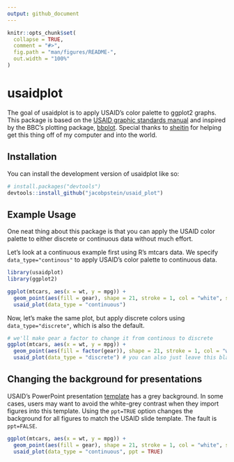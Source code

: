 ```yaml
---
output: github_document
---
```


<!-- README.md is generated from README.Rmd. Please edit that file -->

```r
knitr::opts_chunk$set(
  collapse = TRUE,
  comment = "#>",
  fig.path = "man/figures/README-",
  out.width = "100%"
)
```

# usaidplot

<!-- badges: start -->
<!-- badges: end -->

The goal of usaidplot is to apply USAID's color palette to ggplot2 graphs. This package is based on the [USAID graphic standards manual](https://www.usaid.gov/sites/default/files/2022-05/USAID_GSM-02_04_2020.pdf) and inspired by the BBC's plotting package, [bbplot](https://github.com/bbc/bbplot). Special thanks to  [sheitin](https://github.com/sheitin) for helping get this thing off of my computer and into the world.

## Installation

You can install the development version of usaidplot like so:

``` r
# install.packages("devtools")
devtools::install_github("jacobpstein/usaid_plot")
```

## Example Usage

One neat thing about this package is that you can apply the USAID color palette to either discrete or continuous data without much effort. 

Let's look at a continuous example first using R's mtcars data. We specify `data_type="continous"` to apply USAID's color palette to continuous data. 
```r
library(usaidplot)
library(ggplot2)

ggplot(mtcars, aes(x = wt, y = mpg)) + 
  geom_point(aes(fill = gear), shape = 21, stroke = 1, col = "white", size = 6) + 
  usaid_plot(data_type = "continuous")

```

Now, let's make the same plot, but apply discrete colors using `data_type="discrete"`, which is also the default. 

```r

# we'll make gear a factor to change it from continous to discrete
ggplot(mtcars, aes(x = wt, y = mpg)) + 
  geom_point(aes(fill = factor(gear)), shape = 21, stroke = 1, col = "white", size = 6) + 
  usaid_plot(data_type = "discrete") # you can also just leave this blank

```

## Changing the background for presentations

USAID's PowerPoint presentation [template](https://www.usaid.gov/branding/resources) has a grey background. In some cases, users may want to avoid the white-grey contrast when they import figures into this template. Using the `ppt=TRUE` option changes the background for all figures to match the USAID slide template. The fault is `ppt=FALSE`.

```r
ggplot(mtcars, aes(x = wt, y = mpg)) + 
  geom_point(aes(fill = gear), shape = 21, stroke = 1, col = "white", size = 6) + 
  usaid_plot(data_type = "continuous", ppt = TRUE)

```

